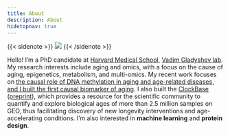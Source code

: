 ```yaml
---
title: About
description: About
hidetopnav: true
---
```


{{< sidenote >}}
![](avatar.png)
{{< /sidenote >}}

Hello! I'm a PhD candidate at [Harvard Medical School](https://hms.harvard.edu/), [Vadim Gladyshev lab](https://gladyshevlab.bwh.harvard.edu/). My research interests include aging and omics, with a focus on the cause of aging, epigenetics, metabolism, and multi-omics. My recent work focuses on [the causal role of DNA methylation in aging and age-related diseases, and I built the first causal biomarker of aging](https://www.nature.com/articles/s43587-023-00557-0). I also built the [ClockBase](https://clockbase.org) ([preprint](https://www.biorxiv.org/content/10.1101/2023.02.28.530532v1)), which provides a resource for the scientific community to quantify and explore biological ages of more than 2.5 million samples on GEO, thus facilitating discovery of new longevity interventions and age-accelerating conditions. I'm also interested in **machine learning** and **protein design**.
